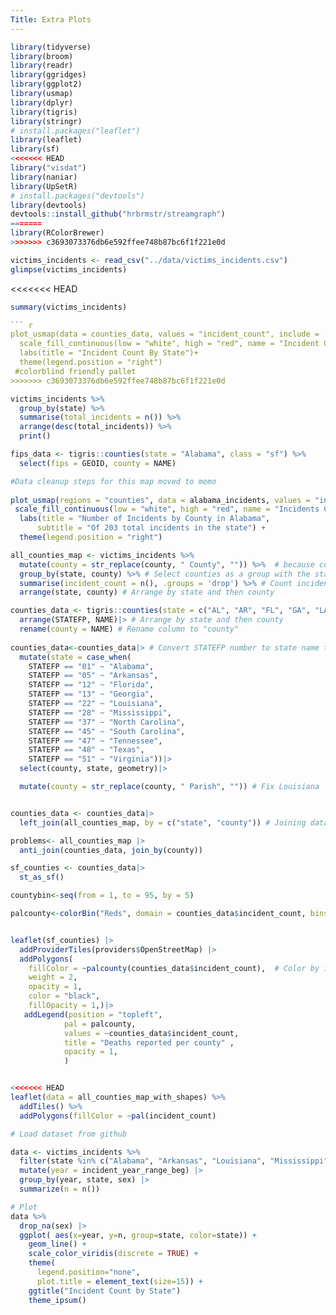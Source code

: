 ```yaml
---
Title: Extra Plots
---
```

```r
library(tidyverse)
library(broom)
library(readr)
library(ggridges)
library(ggplot2)
library(usmap)
library(dplyr)
library(tigris)
library(stringr)
# install.packages("leaflet")
library(leaflet)
library(sf)
<<<<<<< HEAD
library("visdat")
library(naniar)
library(UpSetR)
# install.packages("devtools")
library(devtools)
devtools::install_github("hrbrmstr/streamgraph")
=======
library(RColorBrewer)
>>>>>>> c3693073376db6e592ffee748b87bc6f1f221e0d
```

```r
victims_incidents <- read_csv("../data/victims_incidents.csv")
glimpse(victims_incidents)
```
<<<<<<< HEAD
```r
summary(victims_incidents)

``` r
plot_usmap(data = counties_data, values = "incident_count", include = .south_region, color = "black", exclude = c("OK", "KY", "WV", "MD", "DE", "DC"), labels = TRUE) + 
  scale_fill_continuous(low = "white", high = "red", name = "Incident Count") + 
  labs(title = "Incident Count By State")+
  theme(legend.position = "right")
 #colorblind friendly pallet
>>>>>>> c3693073376db6e592ffee748b87bc6f1f221e0d
```

```r
victims_incidents %>%
  group_by(state) %>%
  summarise(total_incidents = n()) %>%
  arrange(desc(total_incidents)) %>% 
  print()
```

``` r
fips_data <- tigris::counties(state = "Alabama", class = "sf") %>%
  select(fips = GEOID, county = NAME)

#Data cleanup steps for this map moved to memo
 
plot_usmap(regions = "counties", data = alabama_incidents, values = "incident_count", include = "AL", color = "black") +
 scale_fill_continuous(low = "white", high = "red", name = "Incidents Count", na.value = "white") +
  labs(title = "Number of Incidents by County in Alabama",
      subtitle = "Of 203 total incidents in the state") +
  theme(legend.position = "right")
```

``` r
all_counties_map <- victims_incidents %>% 
  mutate(county = str_replace(county, " County", "")) %>%  # because county names don't match fips data
  group_by(state, county) %>% # Select counties as a group with the state
  summarise(incident_count = n(), .groups = 'drop') %>% # Count incidents per county
  arrange(state, county) # Arrange by state and then county

counties_data <- tigris::counties(state = c("AL", "AR", "FL", "GA", "LA", "MS", "NC", "SC", "TN", "TX", "VA"), class = "sf")|> #Grab multipolygon shapefiles of each county
  arrange(STATEFP, NAME)|> # Arrange by state and then county
  rename(county = NAME) # Rename column to "county"
  
counties_data<-counties_data|> # Convert STATEFP number to state name to allow join
  mutate(state = case_when(
    STATEFP == "01" ~ "Alabama",
    STATEFP == "05" ~ "Arkansas",
    STATEFP == "12" ~ "Florida",
    STATEFP == "13" ~ "Georgia",
    STATEFP == "22" ~ "Louisiana",
    STATEFP == "28" ~ "Mississippi",
    STATEFP == "37" ~ "North Carolina",
    STATEFP == "45" ~ "South Carolina",
    STATEFP == "47" ~ "Tennessee",
    STATEFP == "48" ~ "Texas",
    STATEFP == "51" ~ "Virginia"))|>
  select(county, state, geometry)|>

  mutate(county = str_replace(county, " Parish", "")) # Fix Louisiana



```

```r
counties_data <- counties_data|>
  left_join(all_counties_map, by = c("state", "county")) # Joining datasets by state and then county. This includes counties with no incidents.

problems<- all_counties_map |>
  anti_join(counties_data, join_by(county))

sf_counties <- counties_data|>
  st_as_sf()
```

```r
countybin<-seq(from = 1, to = 95, by = 5)

palcounty<-colorBin("Reds", domain = counties_data$incident_count, bins = countybin)


leaflet(sf_counties) |>
  addProviderTiles(providers$OpenStreetMap) |>
  addPolygons(
    fillColor = ~palcounty(counties_data$incident_count),  # Color by incident count
    weight = 2,
    opacity = 1,
    color = "black",
    fillOpacity = 1,)|>
   addLegend(position = "topleft",
            pal = palcounty,
            values = ~counties_data$incident_count, 
            title = "Deaths reported per county" ,
            opacity = 1,
            )


<<<<<<< HEAD
leaflet(data = all_counties_map_with_shapes) %>% 
  addTiles() %>% 
  addPolygons(fillColor = ~pal(incident_count)
```

```r
# Load dataset from github

data <- victims_incidents %>%
  filter(state %in% c("Alabama", "Arkansas", "Louisiana", "Mississippi", "North Carolina", "South Carolina", "Tennessee", "Texas", "Virginia")) |>
  mutate(year = incident_year_range_beg) |>
  group_by(year, state, sex) |>
  summarize(n = n())

# Plot
data %>%
  drop_na(sex) |>
  ggplot( aes(x=year, y=n, group=state, color=state)) +
    geom_line() +
    scale_color_viridis(discrete = TRUE) +
    theme(
      legend.position="none",
      plot.title = element_text(size=15)) +
    ggtitle("Incident Count by State")
    theme_ipsum()
```


